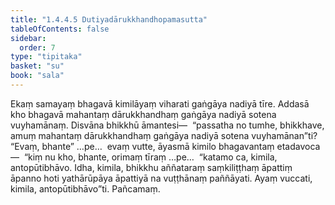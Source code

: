 ```yaml
---
title: "1.4.4.5 Dutiyadārukkhandhopamasutta"
tableOfContents: false
sidebar:
  order: 7
type: "tipitaka"
basket: "su"
book: "sala"
---
```



<DynamicBreadcrumb />

<Division number="242" book="sala">

<Paragraph number="1035" book="sala">
Ekaṃ samayaṃ bhagavā kimilāyaṃ viharati gaṅgāya nadiyā tīre. Addasā kho bhagavā mahantaṃ dārukkhandhaṃ gaṅgāya nadiyā sotena vuyhamānaṃ. Disvāna bhikkhū āmantesi—  “passatha no tumhe, bhikkhave, amuṃ mahantaṃ dārukkhandhaṃ gaṅgāya nadiyā sotena vuyhamānan”ti? “Evaṃ, bhante” …pe…  evaṃ vutte, āyasmā kimilo bhagavantaṃ etadavoca—  “kiṃ nu kho, bhante, orimaṃ tīraṃ …pe…  “katamo ca, kimila, antopūtibhāvo. Idha, kimila, bhikkhu aññataraṃ saṃkiliṭṭhaṃ āpattiṃ āpanno hoti yathārūpāya āpattiyā na vuṭṭhānaṃ paññāyati. Ayaṃ vuccati, kimila, antopūtibhāvo”ti.

</Paragraph>
</Division>

<Paragraph number="1036" type="center" book="sala">
Pañcamaṃ.
</Paragraph>